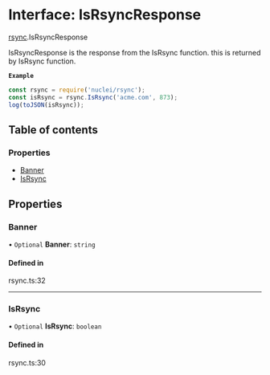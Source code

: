 # Interface: IsRsyncResponse

[rsync](/templates/protocols/javascript/modules/rsync).IsRsyncResponse

IsRsyncResponse is the response from the IsRsync function.
this is returned by IsRsync function.

**`Example`**

```javascript
const rsync = require('nuclei/rsync');
const isRsync = rsync.IsRsync('acme.com', 873);
log(toJSON(isRsync));
```

## Table of contents

### Properties

- [Banner](/templates/protocols/javascript/modules/rsync.IsRsyncResponse#banner)
- [IsRsync](/templates/protocols/javascript/modules/rsync.IsRsyncResponse#isrsync)

## Properties

### Banner

• `Optional` **Banner**: `string`

#### Defined in

rsync.ts:32

___

### IsRsync

• `Optional` **IsRsync**: `boolean`

#### Defined in

rsync.ts:30
